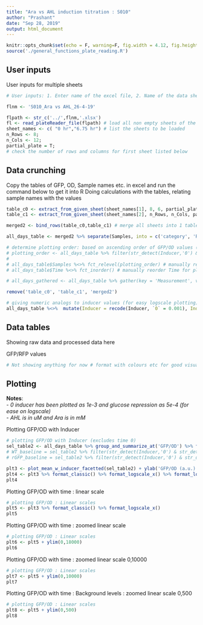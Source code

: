 ```yaml
---
title: "Ara vs AHL induction titration : S010"
author: "Prashant"
date: "Sep 28, 2019"
output: html_document
---
```


```r
knitr::opts_chunk$set(echo = F, warning=F, fig.width = 4.12, fig.height = 3.29)
source('./general_functions_plate_reading.R')
```

## User inputs


User inputs for multiple sheets

```r
# User inputs: 1. Enter name of the excel file, 2. Name of the data sheet(S) 3. number of rows and columns in plate reader data 4. Title for plots #comment (file name starts in the previous directory of this Rproject)

flnm <- 'S010_Ara vs AHL_26-4-19'

flpath <- str_c('../',flnm,'.xlsx')
fl <- read_plateReader_file(flpath) # load all non empty sheets of the excel file into fl - as a list 
sheet_names <- c( "0 hr","6.75 hr") # list the sheets to be loaded
n_Rows <- 8; 
n_Cols <- 12; 
partial_plate = T;
# check the number of rows and columns for first sheet listed below
```

## Data crunching

Copy the tables of GFP, OD, Sample names etc. in excel and run the command below to get it into R
Doing calculations with the tables, relating sample names with the values

```r
table_c0 <- extract_from_given_sheet(sheet_names[1], 8, 6, partial_plate) %>% mutate(Time = '0') %>% mutate(Inducer = 0)  # extracing from each sheet
table_c1 <- extract_from_given_sheet(sheet_names[2], n_Rows, n_Cols, partial_plate) %>% mutate(Time = '6.75') %>% mutate(Inducer = as.numeric(Inducer))

merged2 <- bind_rows(table_c0,table_c1) # merge all sheets into 1 table

all_days_table <- merged2 %>% separate(Samples, into = c('category', 'Reporter'), sep = '\\_| \\+ ', remove = F) %>% mutate(Samples  = str_replace(Samples, '(.*)\\_(.*)', '\\2')) # create a category row for controls and the library clones 6 and 7

# determine plotting order: based on ascending order of GFP/OD values (for single replicate data)
# plotting_order <- all_days_table %>% filter(str_detect(Inducer,'0') & str_detect(Time,'6')) %>% arrange(`GFP/OD`) %>%  mutate(Samples = fct_inorder(Samples)) %>% pull(Samples) %>% levels()
# 
# all_days_table$Samples %<>% fct_relevel(plotting_order) # manually reorder samples for plotting
# all_days_table$Time %<>% fct_inorder() # manually reorder Time for plotting

# all_days_gathered <- all_days_table %>% gather(key = 'Measurement', value = 'Reading', OD, GFP, RFP, 'GFP/RFP', 'GFP/OD', 'RFP/OD') # gather different measurements and ratios into 1 column

remove('table_c0', 'table_c1', 'merged2')

# giving numeric analogs to inducer values (for easy logscale plotting) - prelim analysis only
all_days_table %<>%  mutate(Inducer = recode(Inducer, `0` = 0.001), Inducer = replace_na(Inducer, 0.0005), Reporter = fct_relevel(Reporter, 'rGFP', "pEMF02", "pSH02", "fGFP", "DH10B"))

```

## Data tables

Showing raw data and processed data here 

GFP/RFP values
``` r
# Not showing anything for now # format with colours etc for good visualization
```


## Plotting

 **Notes**:   
 - *0 inducer has been plotted as 1e-3 and glucose repression as 5e-4 (for ease on logscale)*  
 - *AHL is in uM and Ara is in mM*

Plotting GFP/OD with Inducer

```r
# plotting GFP/OD with Inducer (excludes time 0)
sel_table2 <- all_days_table %>% group_and_summarize_at('GFP/OD') %>% filter(!str_detect(Time, "0")) #%>% filter(!str_detect(Inducer, "s")) # filter neccesary samples for plotting ; by default mean and variance of GFP/RFP column
# WT_baseline = sel_table2 %>% filter(str_detect(Inducer,'0') & str_detect(Time,'25') & str_detect(Samples,'RV01 $')) %>% pull(mean) # find the value for pRV01
# rGFP_baseline = sel_table2 %>% filter(str_detect(Inducer,'0') & str_detect(Time,'25') & str_detect(Samples,'rGFP')) %>% pull(mean) # find the value for rGFP negative control

plt3 <- plot_mean_w_inducer_facetted(sel_table2) + ylab('GFP/OD (a.u.)') #+ geom_hline(yintercept = WT_baseline, linetype = 2) +  geom_hline(yintercept = rGFP_baseline, linetype = 2) # plot the mean, add y axis label and a baseline indication
plt4 <- plt3 %>% format_classic() %>% format_logscale_x() %>% format_logscale_y()
plt4
```

Plotting GFP/OD with time : linear scale

```r
# plotting GFP/OD : Linear scales
plt5 <- plt3 %>% format_classic() %>% format_logscale_x()
plt5
```

Plotting GFP/OD with time : zoomed linear scale

```r
# plotting GFP/OD : Linear scales
plt6 <- plt5 + ylim(0,18000)
plt6
```

Plotting GFP/OD with time : zoomed linear scale 0,10000

```r
# plotting GFP/OD : Linear scales
plt7 <- plt5 + ylim(0,10000)
plt7
```
Plotting GFP/OD with time : Background levels : zoomed linear scale 0,500

```r
# plotting GFP/OD : Linear scales
plt8 <- plt5 + ylim(0,500)
plt8
```

